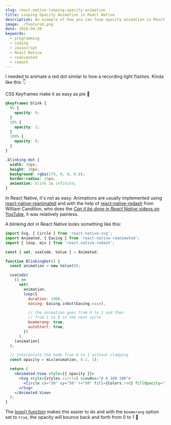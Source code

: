 ```yaml
---
slug: react-native-looping-opacity-animation
title: Looping Opacity Animation in React Native
description: An example of how you can loop opacity animation in React Native
image: ./featured.png
date: 2020-04-30
keywords:
  - programming
  - coding
  - Javascript
  - React Native
  - reanimated
  - redash
---
```



I needed to animate a red dot similar to how a recording light flashes. Kinda like this 👇

<BlinkingDot />

CSS Keyframes make it as easy as pie 🥧

```CSS
@keyframes blink {
  0% {
    opacity: 0;
  }
  50% {
    opacity: 1;
  }
  100% {
    opacity: 0;
  }
}

.blinking-dot {
  width: 30px;
  height: 30px;
  background: rgba(179, 0, 0, 0.8);
  border-radius: 15px;
  animation: blink 1s infinite;
}
```

In React Native, it's not as easy. Animations are usually implemented using
[react-native-reanimated](https://github.com/software-mansion/react-native-reanimated) and with the help of
[react-native-redash](https://github.com/wcandillon/react-native-redash) from William Candillon, who does the [_Can it
be done in React Native_ videos on YouTube](https://www.youtube.com/user/wcandill), it was relatively painless.

A blinking dot in React Native looks something like this:

```jsx
import Svg, { Circle } from 'react-native-svg';
import Animated, { Easing } from 'react-native-reanimated';
import { loop, mix } from 'react-native-redash';

const { set, useCode, Value } = Animated;

function BlinkingDot() {
  const animation = new Value(0);

  useCode(
    () =>
      set(
        animation,
        loop({
          duration: 1000,
          easing: Easing.inOut(Easing.ease),

          // the animation goes from 0 to 1 and then
          // from 1 to 0 in the next cycle
          boomerang: true,
          autoStart: true,
        })
      ),
    [animation]
  );

  // Interpolate the node from 0 to 1 without clamping
  const opacity = mix(animation, 0.1, 1);

  return (
    <Animated.View style={{ opacity }}>
      <Svg style={styles.circle} viewBox="0 0 100 100">
        <Circle cx="50" cy="50" r="50" fill={Colors.red} fillOpacity="1" />
      </Svg>
    </Animated.View>
  );
}
```

The [loop() function](https://wcandillon.github.io/react-native-redash/run-animations#loop) makes this easier to do and
with the `boomerang` option set to `true`, the opacity will bounce back and forth from 0 to 1 🦘
